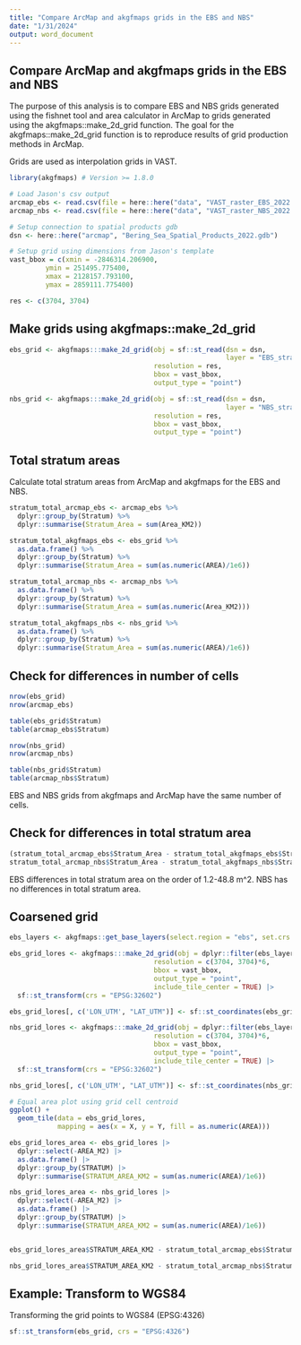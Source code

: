 ```yaml
---
title: "Compare ArcMap and akgfmaps grids in the EBS and NBS"
date: "1/31/2024"
output: word_document
---
```


## Compare ArcMap and akgfmaps grids in the EBS and NBS

The purpose of this analysis is to compare EBS and NBS grids generated using the fishnet tool and area calculator in ArcMap to grids generated using the akgfmaps::make_2d_grid function. The goal for the akgfmaps::make_2d_grid function is to reproduce results of grid production methods in ArcMap.

Grids are used as interpolation grids in VAST.

```r
library(akgfmaps) # Version >= 1.8.0
```

```r
# Load Jason's csv output
arcmap_ebs <- read.csv(file = here::here("data", "VAST_raster_EBS_2022.csv"), stringsAsFactors = FALSE)
arcmap_nbs <- read.csv(file = here::here("data", "VAST_raster_NBS_2022.csv"), stringsAsFactors = FALSE)

# Setup connection to spatial products gdb
dsn <- here::here("arcmap", "Bering_Sea_Spatial_Products_2022.gdb")

# Setup grid using dimensions from Jason's template
vast_bbox = c(xmin = -2846314.206900,
         ymin = 251495.775400,
         xmax = 2128157.793100,
         ymax = 2859111.775400)

res <- c(3704, 3704)
```


## Make grids using akgfmaps::make_2d_grid

```r
ebs_grid <- akgfmaps:::make_2d_grid(obj = sf::st_read(dsn = dsn,
                                                      layer = "EBS_strata_Conner2022"),
                                    resolution = res,
                                    bbox = vast_bbox,
                                    output_type = "point")

nbs_grid <- akgfmaps:::make_2d_grid(obj = sf::st_read(dsn = dsn,
                                                      layer = "NBS_strata_Conner2022"),
                                    resolution = res,
                                    bbox = vast_bbox,
                                    output_type = "point")
```


## Total stratum areas

Calculate total stratum areas from ArcMap and akgfmaps for the EBS and NBS.

```r
stratum_total_arcmap_ebs <- arcmap_ebs %>%
  dplyr::group_by(Stratum) %>%
  dplyr::summarise(Stratum_Area = sum(Area_KM2))

stratum_total_akgfmaps_ebs <- ebs_grid %>%
  as.data.frame() %>%
  dplyr::group_by(Stratum) %>%
  dplyr::summarise(Stratum_Area = sum(as.numeric(AREA)/1e6))

stratum_total_arcmap_nbs <- arcmap_nbs %>%
  as.data.frame() %>%
  dplyr::group_by(Stratum) %>%
  dplyr::summarise(Stratum_Area = sum(as.numeric(Area_KM2)))

stratum_total_akgfmaps_nbs <- nbs_grid %>%
  as.data.frame() %>%
  dplyr::group_by(Stratum) %>%
  dplyr::summarise(Stratum_Area = sum(as.numeric(AREA)/1e6))
```


## Check for differences in number of cells


```r
nrow(ebs_grid)
nrow(arcmap_ebs)

table(ebs_grid$Stratum)
table(arcmap_ebs$Stratum)
```

```r
nrow(nbs_grid)
nrow(arcmap_nbs)

table(nbs_grid$Stratum)
table(arcmap_nbs$Stratum)
```

EBS and NBS grids from akgfmaps and ArcMap have the same number of cells.


## Check for differences in total stratum area

```r
(stratum_total_arcmap_ebs$Stratum_Area - stratum_total_akgfmaps_ebs$Stratum_Area)
stratum_total_arcmap_nbs$Stratum_Area - stratum_total_akgfmaps_nbs$Stratum_Area
```

EBS differences in total stratum area on the order of 1.2-48.8 m^2. NBS has no differences in total stratum area.


## Coarsened grid

```r
ebs_layers <- akgfmaps::get_base_layers(select.region = "ebs", set.crs = "EPSG:3338")

ebs_grid_lores <- akgfmaps:::make_2d_grid(obj = dplyr::filter(ebs_layers$survey.strata, SURVEY_DEFINITION_ID == 98),
                                    resolution = c(3704, 3704)*6,
                                    bbox = vast_bbox,
                                    output_type = "point",
                                    include_tile_center = TRUE) |>
  sf::st_transform(crs = "EPSG:32602")

ebs_grid_lores[, c('LON_UTM', "LAT_UTM")] <- sf::st_coordinates(ebs_grid_lores)

nbs_grid_lores <- akgfmaps:::make_2d_grid(obj = dplyr::filter(ebs_layers$survey.strata, SURVEY_DEFINITION_ID == 143),
                                    resolution = c(3704, 3704)*6,
                                    bbox = vast_bbox,
                                    output_type = "point",
                                    include_tile_center = TRUE) |>
  sf::st_transform(crs = "EPSG:32602")

nbs_grid_lores[, c('LON_UTM', "LAT_UTM")] <- sf::st_coordinates(nbs_grid_lores)

# Equal area plot using grid cell centroid
ggplot() +
  geom_tile(data = ebs_grid_lores,
            mapping = aes(x = X, y = Y, fill = as.numeric(AREA)))

ebs_grid_lores_area <- ebs_grid_lores |>
  dplyr::select(-AREA_M2) |>
  as.data.frame() |>
  dplyr::group_by(STRATUM) |>
  dplyr::summarise(STRATUM_AREA_KM2 = sum(as.numeric(AREA)/1e6))

nbs_grid_lores_area <- nbs_grid_lores |>
  dplyr::select(-AREA_M2) |>
  as.data.frame() |>
  dplyr::group_by(STRATUM) |>
  dplyr::summarise(STRATUM_AREA_KM2 = sum(as.numeric(AREA)/1e6))


ebs_grid_lores_area$STRATUM_AREA_KM2 - stratum_total_arcmap_ebs$Stratum_Area

nbs_grid_lores_area$STRATUM_AREA_KM2 - stratum_total_arcmap_nbs$Stratum_Area
```


## Example: Transform to WGS84

Transforming the grid points to WGS84 (EPSG:4326)

```r
sf::st_transform(ebs_grid, crs = "EPSG:4326")
```
